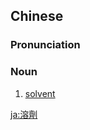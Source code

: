 {{also|溶剂}}
==Chinese==
{{zh-forms|s=溶剂}}

===Pronunciation===
{{zh-pron
|m=róngjì
|c=jung4 zai1
|mn=qz,xm,zz:iông-chē/tw:iông-che
|cat=n
}}

===Noun===
{{zh-noun}}

# [[solvent]] {{gloss|liquid that dissolves a solid, liquid, or gaseous solute}}

[[ja:溶劑]]